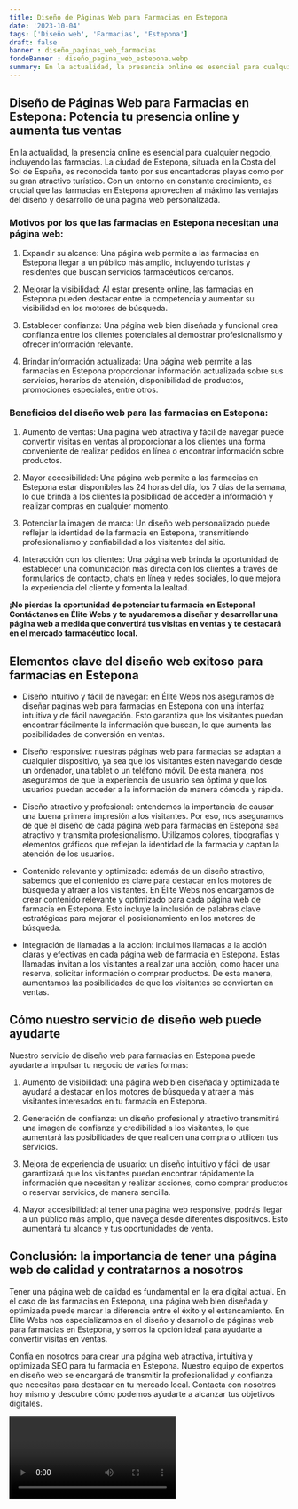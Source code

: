 ```yaml
---
title: Diseño de Páginas Web para Farmacias en Estepona
date: '2023-10-04'
tags: ['Diseño web', 'Farmacias', 'Estepona']
draft: false
banner : diseño_paginas_web_farmacias
fondoBanner : diseño_pagina_web_estepona.webp
summary: En la actualidad, la presencia online es esencial para cualquier negocio, incluyendo las farmacias. La ciudad de Estepona, situada en la Costa del Sol de España, es reconocida tanto por sus encantadoras playas como por su gran atractivo turístico. Con un entorno en constante crecimiento, es crucial que las farmacias en Estepona aprovechen al máximo las ventajas del diseño y desarrollo de una página web personalizada.
---
```


## **Diseño de Páginas Web para Farmacias en Estepona: Potencia tu presencia online y aumenta tus ventas**

En la actualidad, la presencia online es esencial para cualquier negocio, incluyendo las farmacias. La ciudad de Estepona, situada en la Costa del Sol de España, es reconocida tanto por sus encantadoras playas como por su gran atractivo turístico. Con un entorno en constante crecimiento, es crucial que las farmacias en Estepona aprovechen al máximo las ventajas del diseño y desarrollo de una página web personalizada.

### **Motivos por los que las farmacias en Estepona necesitan una página web:**

1. Expandir su alcance: Una página web permite a las farmacias en Estepona llegar a un público más amplio, incluyendo turistas y residentes que buscan servicios farmacéuticos cercanos.

2. Mejorar la visibilidad: Al estar presente online, las farmacias en Estepona pueden destacar entre la competencia y aumentar su visibilidad en los motores de búsqueda.

3. Establecer confianza: Una página web bien diseñada y funcional crea confianza entre los clientes potenciales al demostrar profesionalismo y ofrecer información relevante.

4. Brindar información actualizada: Una página web permite a las farmacias en Estepona proporcionar información actualizada sobre sus servicios, horarios de atención, disponibilidad de productos, promociones especiales, entre otros.

### **Beneficios del diseño web para las farmacias en Estepona:**

1. Aumento de ventas: Una página web atractiva y fácil de navegar puede convertir visitas en ventas al proporcionar a los clientes una forma conveniente de realizar pedidos en línea o encontrar información sobre productos.

2. Mayor accesibilidad: Una página web permite a las farmacias en Estepona estar disponibles las 24 horas del día, los 7 días de la semana, lo que brinda a los clientes la posibilidad de acceder a información y realizar compras en cualquier momento.

3. Potenciar la imagen de marca: Un diseño web personalizado puede reflejar la identidad de la farmacia en Estepona, transmitiendo profesionalismo y confiabilidad a los visitantes del sitio.

4. Interacción con los clientes: Una página web brinda la oportunidad de establecer una comunicación más directa con los clientes a través de formularios de contacto, chats en línea y redes sociales, lo que mejora la experiencia del cliente y fomenta la lealtad.

**¡No pierdas la oportunidad de potenciar tu farmacia en Estepona! Contáctanos en Élite Webs y te ayudaremos a diseñar y desarrollar una página web a medida que convertirá tus visitas en ventas y te destacará en el mercado farmacéutico local.**

<GifSeo />

<Cta />

## Elementos clave del diseño web exitoso para farmacias en Estepona

- Diseño intuitivo y fácil de navegar: en Élite Webs nos aseguramos de diseñar páginas web para farmacias en Estepona con una interfaz intuitiva y de fácil navegación. Esto garantiza que los visitantes puedan encontrar fácilmente la información que buscan, lo que aumenta las posibilidades de conversión en ventas.

- Diseño responsive: nuestras páginas web para farmacias se adaptan a cualquier dispositivo, ya sea que los visitantes estén navegando desde un ordenador, una tablet o un teléfono móvil. De esta manera, nos aseguramos de que la experiencia de usuario sea óptima y que los usuarios puedan acceder a la información de manera cómoda y rápida.

- Diseño atractivo y profesional: entendemos la importancia de causar una buena primera impresión a los visitantes. Por eso, nos aseguramos de que el diseño de cada página web para farmacias en Estepona sea atractivo y transmita profesionalismo. Utilizamos colores, tipografías y elementos gráficos que reflejan la identidad de la farmacia y captan la atención de los usuarios.

- Contenido relevante y optimizado: además de un diseño atractivo, sabemos que el contenido es clave para destacar en los motores de búsqueda y atraer a los visitantes. En Élite Webs nos encargamos de crear contenido relevante y optimizado para cada página web de farmacia en Estepona. Esto incluye la inclusión de palabras clave estratégicas para mejorar el posicionamiento en los motores de búsqueda.

- Integración de llamadas a la acción: incluimos llamadas a la acción claras y efectivas en cada página web de farmacia en Estepona. Estas llamadas invitan a los visitantes a realizar una acción, como hacer una reserva, solicitar información o comprar productos. De esta manera, aumentamos las posibilidades de que los visitantes se conviertan en ventas.

## Cómo nuestro servicio de diseño web puede ayudarte

Nuestro servicio de diseño web para farmacias en Estepona puede ayudarte a impulsar tu negocio de varias formas:

1. Aumento de visibilidad: una página web bien diseñada y optimizada te ayudará a destacar en los motores de búsqueda y atraer a más visitantes interesados en tu farmacia en Estepona.

2. Generación de confianza: un diseño profesional y atractivo transmitirá una imagen de confianza y credibilidad a los visitantes, lo que aumentará las posibilidades de que realicen una compra o utilicen tus servicios.

3. Mejora de experiencia de usuario: un diseño intuitivo y fácil de usar garantizará que los visitantes puedan encontrar rápidamente la información que necesitan y realizar acciones, como comprar productos o reservar servicios, de manera sencilla.

4. Mayor accesibilidad: al tener una página web responsive, podrás llegar a un público más amplio, que navega desde diferentes dispositivos. Esto aumentará tu alcance y tus oportunidades de venta.

## Conclusión: la importancia de tener una página web de calidad y contratarnos a nosotros 

Tener una página web de calidad es fundamental en la era digital actual. En el caso de las farmacias en Estepona, una página web bien diseñada y optimizada puede marcar la diferencia entre el éxito y el estancamiento. En Élite Webs nos especializamos en el diseño y desarrollo de páginas web para farmacias en Estepona, y somos la opción ideal para ayudarte a convertir visitas en ventas.

Confía en nosotros para crear una página web atractiva, intuitiva y optimizada SEO para tu farmacia en Estepona. Nuestro equipo de expertos en diseño web se encargará de transmitir la profesionalidad y confianza que necesitas para destacar en tu mercado local. Contacta con nosotros hoy mismo y descubre cómo podemos ayudarte a alcanzar tus objetivos digitales.

<Video />

<CtaBot job='Farmacias' city='Estepona'/>

<Gmaps query='Estepona+españa+maps' />